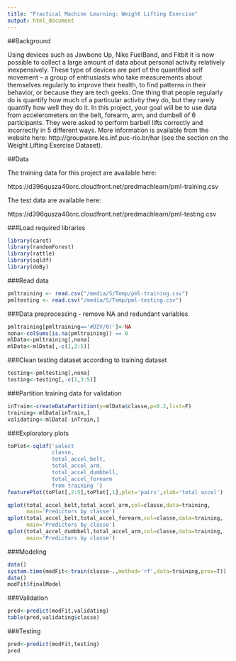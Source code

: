 ```yaml
---
title: "Practical Machine Learning: Weight Lifting Exercise"
output: html_document
---
```

##Background

Using devices such as Jawbone Up, Nike FuelBand, and Fitbit it is now possible to collect a large amount of data about personal activity relatively inexpensively. These type of devices are part of the quantified self movement – a group of enthusiasts who take measurements about themselves regularly to improve their health, to find patterns in their behavior, or because they are tech geeks. One thing that people regularly do is quantify how much of a particular activity they do, but they rarely quantify how well they do it. In this project, your goal will be to use data from accelerometers on the belt, forearm, arm, and dumbell of 6 participants. They were asked to perform barbell lifts correctly and incorrectly in 5 different ways. More information is available from the website here: http://groupware.les.inf.puc-rio.br/har (see the section on the Weight Lifting Exercise Dataset). 



##Data 


The training data for this project are available here: 

https://d396qusza40orc.cloudfront.net/predmachlearn/pml-training.csv

The test data are available here: 

https://d396qusza40orc.cloudfront.net/predmachlearn/pml-testing.csv

###Load required libraries
```r
library(caret)
library(randomForest)
library(rattle)
library(sqldf)
library(doBy)

```

###Read data
```r
pmltraining <- read.csv("/media/S/Temp/pml-training.csv")
pmltesting <- read.csv("/media/S/Temp/pml-testing.csv")

```

###Data preprocessing - remove NA and redundant variables
```r
pmltraining[pmltraining=='#DIV/0!']<-NA
nona<-colSums(is.na(pmltraining)) == 0
mlData<-pmltraining[,nona]
mlData<-mlData[,-c(1,3:5)]

```

###Clean testing dataset according to training dataset
```r
testing<-pmltesting[,nona]
testing<-testing[,-c(1,3:5)]
```

###Partition training data for validation
```r
inTrain<-createDataPartition(y=mlData$classe,p=0.2,list=F)
training<-mlData[inTrain,]
validating<-mlData[-inTrain,]

```

###Exploratory plots
```r
toPlot<-sqldf('select
              classe,
              total_accel_belt,
              total_accel_arm,
              total_accel_dumbbell,
              total_accel_forearm
              from training ')
featurePlot(toPlot[,2:5],toPlot[,1],plot='pairs',xlab='total accel')

qplot(total_accel_belt,total_accel_arm,col=classe,data=training,
      main='Predictors by classe')
qplot(total_accel_belt,total_accel_forearm,col=classe,data=training,
      main='Predictors by classe')
qplot(total_accel_dumbbell,total_accel_arm,col=classe,data=training,
      main='Predictors by classe')
```

###Modeling
```r
date()
system.time(modFit<-train(classe~.,method='rf',data=training,prox=T))
date()
modFit$finalModel
```

###Validation
```r
pred<-predict(modFit,validating)
table(pred,validating$classe)
```

###Testing
```r
pred<-predict(modFit,testing)
pred
```
